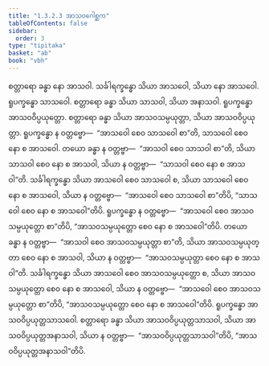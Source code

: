 ```yaml
---
title: "1.3.2.3 အာသဝဂေါစ္ဆက"
tableOfContents: false
sidebar:
  order: 3
type: "tipitaka"
basket: "ab"
book: "vbh"
---
```



<DynamicBreadcrumb />

<Paragraph number="525" book="vbh">
စတ္တာရော ခန္ဓာ နော အာသဝါ. သင်္ခါရက္ခန္ဓော သိယာ အာသဝေါ, သိယာ နော အာသဝေါ. ရူပက္ခန္ဓော သာသဝေါ. စတ္တာရော ခန္ဓာ သိယာ သာသဝါ, သိယာ အနာသဝါ. ရူပက္ခန္ဓော အာသဝဝိပ္ပယုတ္တော. စတ္တာရော ခန္ဓာ သိယာ အာသဝသမ္ပယုတ္တာ, သိယာ အာသဝဝိပ္ပယုတ္တာ. ရူပက္ခန္ဓော န ဝတ္တဗ္ဗော—  “အာသဝေါ စေဝ သာသဝေါ စာ”တိ, သာသဝေါ စေဝ နော စ အာသဝေါ. တယော ခန္ဓာ န ဝတ္တဗ္ဗာ—  “အာသဝါ စေဝ သာသဝါ စာ”တိ, သိယာ သာသဝါ စေဝ နော စ အာသဝါ, သိယာ န ဝတ္တဗ္ဗာ—  “သာသဝါ စေဝ နော စ အာသဝါ”တိ. သင်္ခါရက္ခန္ဓော သိယာ အာသဝေါ စေဝ သာသဝေါ စ, သိယာ သာသဝေါ စေဝ နော စ အာသဝေါ, သိယာ န ဝတ္တဗ္ဗော—  “အာသဝေါ စေဝ သာသဝေါ စာ”တိပိ, “သာသဝေါ စေဝ နော စ အာသဝေါ”တိပိ. ရူပက္ခန္ဓော န ဝတ္တဗ္ဗော—  “အာသဝေါ စေဝ အာသဝသမ္ပယုတ္တော စာ”တိပိ, “အာသဝသမ္ပယုတ္တော စေဝ နော စ အာသဝေါ”တိပိ. တယော ခန္ဓာ န ဝတ္တဗ္ဗာ—  “အာသဝါ စေဝ အာသဝသမ္ပယုတ္တာ စာ”တိ, သိယာ အာသဝသမ္ပယုတ္တာ စေဝ နော စ အာသဝါ, သိယာ န ဝတ္တဗ္ဗာ—  “အာသဝသမ္ပယုတ္တာ စေဝ နော စ အာသဝါ”တိ. သင်္ခါရက္ခန္ဓော သိယာ အာသဝေါ စေဝ အာသဝသမ္ပယုတ္တော စ, သိယာ အာသဝသမ္ပယုတ္တော စေဝ နော စ အာသဝေါ, သိယာ န ဝတ္တဗ္ဗော—  “အာသဝေါ စေဝ အာသဝသမ္ပယုတ္တော စာ”တိပိ, “အာသဝသမ္ပယုတ္တော စေဝ နော စ အာသဝေါ”တိပိ. ရူပက္ခန္ဓော အာသဝဝိပ္ပယုတ္တသာသဝေါ. စတ္တာရော ခန္ဓာ သိယာ အာသဝဝိပ္ပယုတ္တသာသဝါ, သိယာ အာသဝဝိပ္ပယုတ္တအနာသဝါ, သိယာ န ဝတ္တဗ္ဗာ—  “အာသဝဝိပ္ပယုတ္တသာသဝါ”တိပိ, “အာသဝဝိပ္ပယုတ္တအနာသဝါ”တိပိ.
</Paragraph>